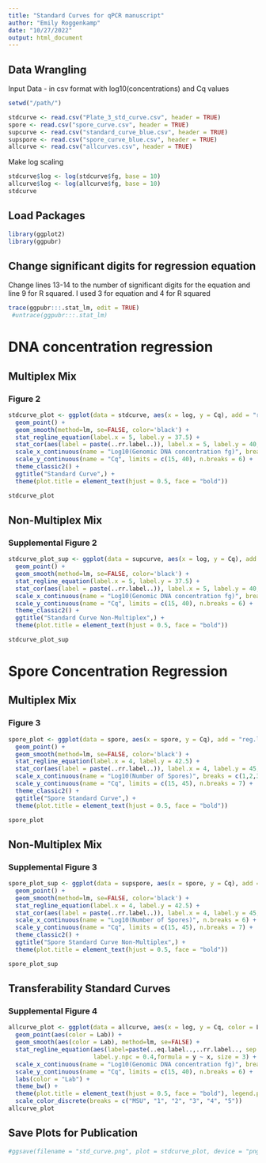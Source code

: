 ---
title: "Standard Curves for qPCR manuscript"
author: "Emily Roggenkamp"
date: "10/27/2022"
output: html_document
---
## Data Wrangling
Input Data - in csv format with log10(concentrations) and Cq values
```{r, message = FALSE, include = FALSE}
setwd("/path/")
```
```{r}
stdcurve <- read.csv("Plate_3_std_curve.csv", header = TRUE)
spore <- read.csv("spore_curve.csv", header = TRUE)
supcurve <- read.csv("standard_curve_blue.csv", header = TRUE)
supspore <- read.csv("spore_curve_blue.csv", header = TRUE)
allcurve <- read.csv("allcurves.csv", header = TRUE)
```
Make log scaling
```{r, message = FALSE}
stdcurve$log <- log(stdcurve$fg, base = 10)
allcurve$log <- log(allcurve$fg, base = 10)
stdcurve
```
## Load Packages
```{r, message = FALSE}
library(ggplot2)
library(ggpubr)
```
## Change significant digits for regression equation
Change lines 13-14 to the number of significant digits for the equation and line 9 for R squared. I used 3 for equation and 4 for R squared
```{r, message = FALSE}
trace(ggpubr:::.stat_lm, edit = TRUE)
 #untrace(ggpubr:::.stat_lm)
```
# DNA concentration regression
## Multiplex Mix
### Figure 2
```{r, message = FALSE, warning = FALSE}
stdcurve_plot <- ggplot(data = stdcurve, aes(x = log, y = Cq), add = "reg.line") +
  geom_point() +
  geom_smooth(method=lm, se=FALSE, color='black') +
  stat_regline_equation(label.x = 5, label.y = 37.5) +
  stat_cor(aes(label = paste(..rr.label..)), label.x = 5, label.y = 40, r.digits=4) +
  scale_x_continuous(name = "Log10(Genomic DNA concentration fg)", breaks = c(1,2,3,4,5,6,7)) +
  scale_y_continuous(name = "Cq", limits = c(15, 40), n.breaks = 6) +
  theme_classic2() +
  ggtitle("Standard Curve",) +
  theme(plot.title = element_text(hjust = 0.5, face = "bold"))

stdcurve_plot
```

## Non-Multiplex Mix
### Supplemental Figure 2
```{r, message = FALSE, warning = FALSE}
stdcurve_plot_sup <- ggplot(data = supcurve, aes(x = log, y = Cq), add = "reg.line") +
  geom_point() +
  geom_smooth(method=lm, se=FALSE, color='black') +
  stat_regline_equation(label.x = 5, label.y = 37.5) +
  stat_cor(aes(label = paste(..rr.label..)), label.x = 5, label.y = 40, r.digits=4) +
  scale_x_continuous(name = "Log10(Genomic DNA concentration fg)", breaks = c(1,2,3,4,5,6,7)) +
  scale_y_continuous(name = "Cq", limits = c(15, 40), n.breaks = 6) +
  theme_classic2() +
  ggtitle("Standard Curve Non-Multiplex",) +
  theme(plot.title = element_text(hjust = 0.5, face = "bold"))

stdcurve_plot_sup
```

# Spore Concentration Regression
## Multiplex Mix
### Figure 3
```{r, message = FALSE, warning = FALSE}
spore_plot <- ggplot(data = spore, aes(x = spore, y = Cq), add = "reg.line") +
  geom_point() +
  geom_smooth(method=lm, se=FALSE, color='black') +
  stat_regline_equation(label.x = 4, label.y = 42.5) +
  stat_cor(aes(label = paste(..rr.label..)), label.x = 4, label.y = 45, r.digits=4) +
  scale_x_continuous(name = "Log10(Number of Spores)", breaks = c(1,2,3,4,5,6)) +
  scale_y_continuous(name = "Cq", limits = c(15, 45), n.breaks = 7) +
  theme_classic2() +
  ggtitle("Spore Standard Curve",) +
  theme(plot.title = element_text(hjust = 0.5, face = "bold"))

spore_plot
```

## Non-Multiplex Mix
### Supplemental Figure 3
```{r, message = FALSE, warning = FALSE}
spore_plot_sup <- ggplot(data = supspore, aes(x = spore, y = Cq), add = "reg.line") +
  geom_point() +
  geom_smooth(method=lm, se=FALSE, color='black') +
  stat_regline_equation(label.x = 4, label.y = 42.5) +
  stat_cor(aes(label = paste(..rr.label..)), label.x = 4, label.y = 45, r.digits=4) +
  scale_x_continuous(name = "Log10(Number of Spores)", n.breaks = 6) +
  scale_y_continuous(name = "Cq", limits = c(15, 45), n.breaks = 7) +
  theme_classic2() +
  ggtitle("Spore Standard Curve Non-Multiplex",) +
  theme(plot.title = element_text(hjust = 0.5, face = "bold"))

spore_plot_sup
```

## Transferability Standard Curves

### Supplemental Figure 4

```{r, message = FALSE, warning = FALSE}
allcurve_plot <- ggplot(data = allcurve, aes(x = log, y = Cq, color = Lab) ) +
  geom_point(aes(color = Lab)) +
  geom_smooth(aes(color = Lab), method=lm, se=FALSE) +
  stat_regline_equation(aes(label=paste(..eq.label..,..rr.label.., sep = "~~~")), label.x.npc = "left",
                        label.y.npc = 0.4,formula = y ~ x, size = 3) +
  scale_x_continuous(name = "Log10(Genomic DNA concentration fg)", breaks = c(1,2,3,4,5,6,7)) +
  scale_y_continuous(name = "Cq", limits = c(15, 40), n.breaks = 6) +
  labs(color = "Lab") +
  theme_bw() +
  theme(plot.title = element_text(hjust = 0.5, face = "bold"), legend.position = "right") +
  scale_color_discrete(breaks = c("MSU", "1", "2", "3", "4", "5"))
allcurve_plot

```

## Save Plots for Publication
```{r, message = FALSE}
#ggsave(filename = "std_curve.png", plot = stdcurve_plot, device = "png", path = "/path/", width = 100, height = 100, units="mm", dpi = 600)

```
